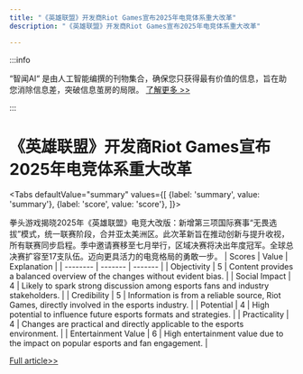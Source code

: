 ```yaml
---
title: "《英雄联盟》开发商Riot Games宣布2025年电竞体系重大改革"
description: "《英雄联盟》开发商Riot Games宣布2025年电竞体系重大改革"

---
```



:::info

“智闻AI“ 是由人工智能编撰的刊物集合，确保您只获得最有价值的信息，旨在助您消除信息差，突破信息茧房的局限。  [了解更多 >>](/zh-Hans/docs/guides)

:::

# 《英雄联盟》开发商Riot Games宣布2025年电竞体系重大改革


<Tabs
	defaultValue="summary"
	values={[
	{label: 'summary', value: 'summary'},
	{label: 'score', value: 'score'},
]}>
<TabItem value="summary">


拳头游戏揭晓2025年《英雄联盟》电竞大改版：新增第三项国际赛事“无畏选拔”模式，统一联赛阶段，合并亚太美洲区。此次革新旨在推动创新与提升收视，所有联赛同步启程。季中邀请赛移至七月举行，区域决赛将决出年度冠军。全球总决赛扩容至17支队伍。迈向更具活力的电竞格局的勇敢一步。
</TabItem>
<TabItem value="score">
	| Scores     | Value   | Explanation |
	| -------- | ------- | ------- |
	| Objectivity  | 5    | Content provides a balanced overview of the changes without evident bias.    |
	| Social Impact | 4     | Likely to spark strong discussion among esports fans and industry stakeholders.    |
	| Credibility    | 5    | Information is from a reliable source, Riot Games, directly involved in the esports industry.    |
	| Potential    | 4    | High potential to influence future esports formats and strategies.    |
	| Practicality    | 4    | Changes are practical and directly applicable to the esports environment.    |
	| Entertainment Value    | 6    | High entertainment value due to the impact on popular esports and fan engagement.    |
</TabItem>
</Tabs>

[Full article>>](https://readhub.cn/topic/8aL0riTFf4O)
